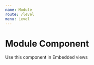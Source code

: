 ```yaml
---
name: Module
route: /level
menu: Level
---
```



# Module Component

Use this component in Embedded views

<Playground>
	<div style={{ width: "100%", height: "650px", overflow: "hidden" }}>
		<LevelModuleComponent
			data={{
				level: 5,
				currentXp: 512,
				totalXp: 10231,
				levelXp: 1100,
				levelUp: false,
				rewards: RewardData,
			}}
			log={LogData}
			avatar={{
				url: "https://storage.googleapis.com/gwen-prod-storage/avatar-packages/default/01.svg",
				colors: { background: "#98ca9d", shirt: "#55ab59" },
			}}
			cooldowns={[
				{ behaviorName: "Paint a Donkey", cooldownInMS: 10000, lastReportedAt: new Date() },
				{ behaviorName: "Trick a Monkey", cooldownInMS: 95000, lastReportedAt: new Date() },
				{ behaviorName: "Eat a Bananna", cooldownInMS: 720000, lastReportedAt: new Date() },
			]}
		/>
	</div>
</Playground>

<Props of={LevelModuleComponent} />
